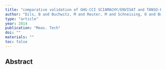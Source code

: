 ```yaml
---
title: "comparative validation of GHG-CCI SCIAMACHY/ENVISAT and TANSO-FTS/GOSAT CO2 and CH4 retrieval algorithm products with measurements from the TCCON, Atmos"
author: "Dils, B and Buchwitz, M and Reuter, M and Schneising, O and Boesch, H and Parker, R and Guerlet, S and Aben, I and Blumenstock, T and Burrows, JP and others"
type: "article"
year: 2014
publication: "Meas. Tech"
doi: ""
materials: ""
toc: false
---
```


## Abstract

